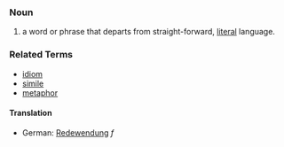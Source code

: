 ===Noun===
#a word or phrase that departs from straight-forward, [[literal]] language.

===Related Terms===
*[[idiom]]
*[[simile]]
*[[metaphor]]

====Translation====
*German: [[Redewendung]] ''f''